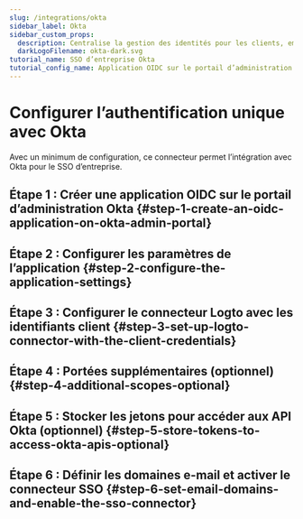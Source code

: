 ```yaml
---
slug: /integrations/okta
sidebar_label: Okta
sidebar_custom_props:
  description: Centralise la gestion des identités pour les clients, employés et partenaires.
  darkLogoFilename: okta-dark.svg
tutorial_name: SSO d’entreprise Okta
tutorial_config_name: Application OIDC sur le portail d’administration Okta
---
```




# Configurer l’authentification unique avec Okta

Avec un minimum de configuration, ce connecteur permet l’intégration avec Okta pour le SSO d’entreprise.

<GuideTip />

## Étape 1 : Créer une application OIDC sur le portail d’administration Okta \{#step-1-create-an-oidc-application-on-okta-admin-portal}

<Step1 />

## Étape 2 : Configurer les paramètres de l’application \{#step-2-configure-the-application-settings}

<Step2 />

## Étape 3 : Configurer le connecteur Logto avec les identifiants client \{#step-3-set-up-logto-connector-with-the-client-credentials}

<Step3 />

## Étape 4 : Portées supplémentaires (optionnel) \{#step-4-additional-scopes-optional}

<Step4 />

## Étape 5 : Stocker les jetons pour accéder aux API Okta (optionnel) \{#step-5-store-tokens-to-access-okta-apis-optional}

<Step5 />

## Étape 6 : Définir les domaines e-mail et activer le connecteur SSO \{#step-6-set-email-domains-and-enable-the-sso-connector}

<Step6 />
